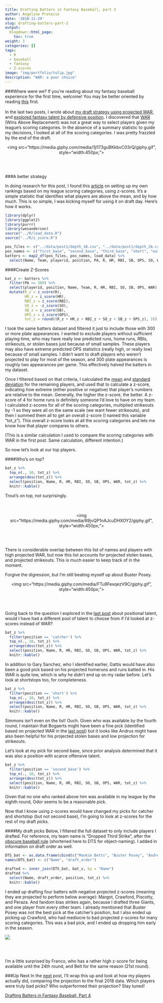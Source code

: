 ```yaml
---
title: Drafting Batters in Fantasy Baseball, part 3
author: Angeline Protacio
date: '2018-11-29'
slug: drafting-batters-part-3
output:
  blogdown::html_page:
    toc: true 
weight: 3
categories: []
tags:
  - R
  - baseball
  - fantasy
  - Z-scores
image: "img/portfolio/tulip.jpg"
description: "WAR: a poor choice"
---
```


###Where were we?
If you're reading about my fantasy baseball experience for the first time, welcome! You may be better oriented by reading [this](/../portfolio/drafting-batters-part-1) first. 
<br>
</br>
In the last two posts, I wrote about [my draft strategy using projected WAR](/../portfolio/drafting-batters-part-1), and [explored fantasy talent by defensive position](/../portfolio/drafting-batters-part-2). I discovered that [WAR](https://www.fangraphs.com/library/misc/war/) (Wins Above Replacement) was not a great way to select players given my league's scoring categories. In the absence of a summary statistic to guide my decisions, I looked at all of the scoring categories. I was pretty frazzled by the end of the draft.

<center>
<img src="https://media.giphy.com/media/1jl173guBKkbvC03rQ/giphy.gif", style="width:450px;"></img>
</center>
<br/><br/> 



###A better strategy

In doing research for this post, I found this [article](https://fantasysixpack.net/creating-fantasy-baseball-player-rater/) on setting up my own rankings based on my league scoring categories, using z-scores. It's a simple statistic that identifies what players are above the mean, and by how much. This is so simple, I was kicking myself for using it on draft day. Here's how it works.

```r
library(dplyr)
library(ggplot2)
library(purrr)
library(wesanderson)
source("../R/load_data.R")
source("../R/z_score.R")

pos_files <- c("../data/post1/depth_1B.csv", "../data/post1/depth_2b.csv", "../data/post1/depth_3b.csv", "../data/post1/depth_SS.csv", "../data/post1/depth_OF.csv", "../data/post1/depth_C.csv")
pos_names <- c("first_base", "second_base", "third_base", "short", "outfield", "catcher")
batters <- map2_df(pos_files, pos_names, load_data) %>%
  select(Name, Team, playerid, position, PA, R, HR, RBI, SB, OPS, SO, WAR)
```

####Create Z-Scores

```r
bat_z <- batters %>%
  filter(PA >= 300) %>%
  select(playerid, position, Name, Team, R, HR, RBI, SO, SB, OPS, WAR) %>%
  mutate(R_z = z_score(R),
         HR_z = z_score(HR),
         RBI_z = z_score(RBI),
         SO_z = -z_score(SO),
         SB_z = z_score(SB),
         OPS_z = z_score(OPS),
         tot_z = round((R_z + HR_z + RBI_z + SO_z + SB_z + OPS_z), 3))

```

I took the same batters dataset and filtered it just to include those with 300 or more plate appearances. I wanted to exclude players without sufficient playing time, who may have really low predicted runs, home runs, RBIs, strikeouts, or stolen bases just because of small samples. These players may also have extreme predicted OPS statistics (really high, or really low) because of small samples. I didn't want to draft players who weren't projected to play for most of the season, and 300 plate appearances is roughly two appearances per game. This effectively halved the batters in my dataset.

Once I filtered based on that criteria, I calculated the [mean](https://www.khanacademy.org/math/statistics-probability/summarizing-quantitative-data/mean-median-basics/a/mean-median-and-mode-review) and [standard deviation](https://www.khanacademy.org/math/probability/data-distributions-a1/summarizing-spread-distributions/a/introduction-to-standard-deviation) for the remaining players, and used that to calculate a z-score, indicating how extreme (either positive or negative) that player's numbers are relative to the mean. Generally, the higher the z-score, the better. A z-score of 4 for home runs is definitely someone I'd love to have on my team. I calculated z-scores for all of the scoring categories, multiplied strikeouts by -1 so they were all on the same scale (we want fewer strikeouts), and then I summed them all to get an overall z-score (I named this variable "tot_z"). This overall z-score looks at all the scoring categories and lets me know how that player compares to others.

(This is a similar calculation I used to compare the scoring categories with WAR in the first post. Same calculation, different intention.)

So now let's look at our top players.

####Who's on top?

```r
bat_z %>% 
  top_n(., 10, tot_z) %>% 
  arrange(desc(tot_z)) %>% 
  select(position, Name, R, HR, RBI, SO, SB, OPS, WAR, tot_z) %>%
  knitr::kable()
```

Trout's on top, not surprisingly. 

<br/> </br>
<center>
<img src="https://media.giphy.com/media/69jvQP1nAJcuDHXOY2/giphy.gif", style="width:450px;"></img>
</center>
<br/><br/> 


There is considerable overlap between this list of names and players with high projected WAR, but now this list accounts for projected stolen bases, and projected strikeouts. This is much easier to keep track of in the moment. 

Forgive the digression, but I'm still beating myself up about Buster Posey. 

<center>
<img src="https://media.giphy.com/media/FTu9FexqezV9C/giphy.gif", style="width:450px;"></img>
</center>
<br/><br/> 


Going back to the question I explored in the [last post](/../portfolio/drafting-batters-part-2) about positional talent, would I have had a different pool of talent to choose from if I'd looked at z-scores instead of WAR?

```r
bat_z %>% 
  filter(position == 'catcher') %>% 
  top_n(., 10, tot_z) %>% 
  arrange(desc(tot_z)) %>% 
  select(position, Name, R, HR, RBI, SO, SB, OPS, WAR, tot_z) %>%
  knitr::kable()
```

In addition to Gary Sanchez, who I identified earlier, Gattis would have also been a good pick based on his projected homeruns and runs batted in. His WAR is quite low, which is why he didn't end up on my radar before. Let's look at shortstops too, for completeness.

```r
bat_z %>% 
  filter(position == 'short') %>% 
  top_n(., 10, tot_z) %>% 
  arrange(desc(tot_z)) %>% 
  select(position, Name, R, HR, RBI, SO, SB, OPS, WAR, tot_z) %>%
  knitr::kable()
```

Simmons isn't even on the list! Ouch. Given who was available by the fourth round, I maintain that Bogaerts might have been a fine pick (identified based on projected WAR in the [last post](/../portfolio/drafting-batters-part-2)) but it looks like Andrus might have also been helpful for his projected stolen bases and low projection for strikeouts.

Let's look at my pick for second base, since prior analysis determined that it was also a position with scarce offensive talent.

```r
bat_z %>% 
  filter(position == 'second_base') %>% 
  top_n(., 10, tot_z) %>% 
  arrange(desc(tot_z)) %>%
  select(position, Name, R, HR, RBI, SO, SB, OPS, WAR, tot_z) %>%
  knitr::kable()
```

Given that no one who ranked above him was available in my league by the eighth round, Odor seems to be a reasonable pick.

Now that I know using z-scores would have changed my picks for catcher and shortstop (but not second base), I'm going to look at z-scores for the rest of my draft picks. 

####My draft picks
Below, I filtered the full dataset to only include players I drafted. For reference, my team name is "Dropped Third Strike", after the [obscure baseball rule](https://sabr.org/research/dropped-third-strike-life-and-times-rule) (shortened here to DTS for object-naming). I added in information on draft order as well.
```r
DTS_bat <- as.data.frame(cbind(c("Mookie Betts", "Buster Posey", "Andrelton Simmons", "Edwin Encarnacion", "Rougned Odor", "Mike Moustakas", "Adam Jones", "Manuel Margot", "Brandon Crawford", "Max Kepler", "Brandon Belt", "Stephen Piscotty", "Maikel Franco", "Jose Peraza"), c(01, 02, 04, 05, 08, 11, 12, 13, 18, 20, 21, 23, 24, 25)))
names(DTS_bat) <- c("Name", "draft_order")

drafted <- inner_join(DTS_bat, bat_z, by = "Name") 
drafted %>%
  select(Name, draft_order, position, tot_z) %>%
  knitr::kable()
```

I ended up drafting four batters with negative projected z-scores (meaning they are projected to perform below average): Margot, Crawford, Piscotty, and Peraza. And fandom bias strikes again, because I drafted three Giants, and one player from every other team. I already mentioned that Buster Posey was not the best pick at the catcher's position, but I also ended up picking up Crawford, who had mediocre to bad projected z-scores for many scoring categories. This was a bad pick, and I ended up dropping him early in the season.

![](https://media.giphy.com/media/lloFKP79zGtY4/giphy.gif)

<br>
</br>

I'm a little surprised by Franco, who has a rather high z-score for being available until the 24th round, and Belt for the same reason (21st round). 

###Up Next
In the [next](/../portfolio/drafting-batters-part-4) post, I'll wrap this up and look at how my players actually did, comparing the projection to the final 2018 data. Which players were truly bad picks? Who outperformed their projection? Stay tuned!

[Drafting Batters in Fantasy Baseball, Part 4](/../portfolio/drafting-batters-part-4)
